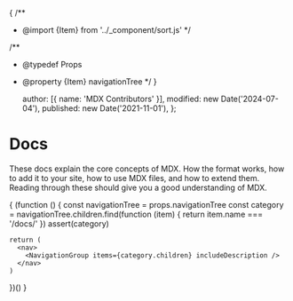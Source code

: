 {
/\*\*

- @import {Item} from '../\_component/sort.js'
  \*/

/\*\*

- @typedef Props
- @property {Item} navigationTree
  \*/
  }


  author: [{ name: 'MDX Contributors' }],
  modified: new Date('2024-07-04'),
  published: new Date('2021-11-01'),
};

# Docs

These docs explain the core concepts of MDX.
How the format works, how to add it to your site, how to use MDX files, and how
to extend them.
Reading through these should give you a good understanding of MDX.

{
(function () {
const navigationTree = props.navigationTree
const category = navigationTree.children.find(function (item) {
return item.name === '/docs/'
})
assert(category)

    return (
      <nav>
        <NavigationGroup items={category.children} includeDescription />
      </nav>
    )

})()
}
